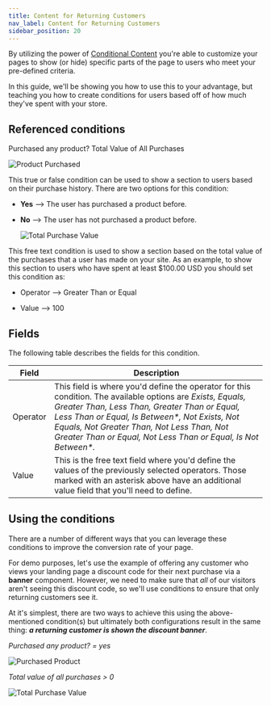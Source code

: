 ```yaml
---
title: Content for Returning Customers
nav_label: Content for Returning Customers
sidebar_position: 20
---
```


By utilizing the power of [Conditional Content](/docs/studio/content/advanced-page-editing/Using-Conditional-Content) you're able
to customize your pages to show (or hide) specific parts of the page to users who meet your pre-defined criteria.

In this guide, we'll be showing you how to use this to your advantage, but teaching you how to create conditions for
users based off of how much they've spent with your store.

## Referenced conditions

Purchased any product? Total Value of All Purchases

![Product Purchased](/assets/studio/4167e24c-fe22-462c-b89f-8bb23603c03d.jpg)

This true or false condition can be used to show a section to users based on their purchase history. There are two
options for this condition:

- **Yes** --> The user has purchased a product before.
- **No** --> The user has not purchased a product before.

   ![Total Purchase Value](/assets/studio/47f04869-b039-427f-aee2-533e894c44a9.jpg)

This free text condition is used to show a section based on the total value of the purchases that a user has made on
your site. As an example, to show this section to users who have spent at least $100.00 USD you should set this
condition as:

* Operator --> Greater Than or Equal
- Value --> 100

## Fields

The following table describes the fields for this condition.

| Field | Description                                                                                                                                                                                                                                  |
| --- |----------------------------------------------------------------------------------------------------------------------------------------------------------------------------------------------------------------------------------------------|
| Operator | This field is where you'd define the operator for this condition. The available options are *Exists, Equals, Greater Than, Less Than, Greater Than or Equal, Less Than or Equal, Is Between\*, Not Exists, Not Equals, Not Greater Than, Not Less Than, Not Greater Than or Equal, Not Less Than or Equal, Is Not Between\*.* |
| Value | This is the free text field where you'd define the values of the previously selected operators. Those marked with an asterisk above have an additional value field that you'll need to define.                                               |

## Using the conditions

There are a number of different ways that you can leverage these conditions to improve the conversion rate of your page.

For demo purposes, let's use the example of offering any customer who views your landing page a discount code for their
next purchase via a **banner** component. However, we need to make sure that *all* of our visitors aren't seeing this
discount code, so we'll use conditions to ensure that only returning customers see it.

At it's simplest, there are two ways to achieve this using the above-mentioned condition(s) but ultimately both
configurations result in the same thing: ***a returning customer is shown the discount banner***.

*Purchased any product? = yes*

![Purchased Product](/assets/studio/screely-1648662131614.png)

*Total value of all purchases > 0*

![Total Purchase Value](/assets/studio/screely-1648661990970.png)
